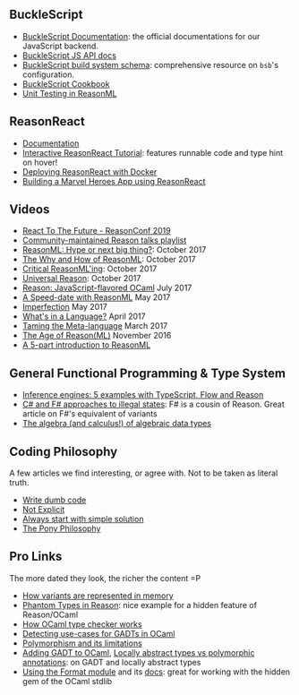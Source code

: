 
## BuckleScript

- [BuckleScript Documentation](https://bucklescript.github.io): the official documentations for our JavaScript backend.
- [BuckleScript JS API docs](http://bucklescript.github.io/bucklescript/api/index.html)
- [BuckleScript build system schema](https://bucklescript.github.io/docs/en/build-overview.html): comprehensive resource on `bsb`'s configuration.
- [BuckleScript Cookbook](https://github.com/glennsl/bucklescript-cookbook)
- [Unit Testing in ReasonML](https://jaketrent.com/post/unit-testing-in-reasonml/)

## ReasonReact

- [Documentation](https://reasonml.github.io/reason-react/)
- [Interactive ReasonReact Tutorial](https://jaredforsyth.com/2017/07/05/a-reason-react-tutorial/): features runnable code and type hint on hover!
- [Deploying ReasonReact with Docker](https://medium.com/@anirudhmurali/how-i-deployed-a-reasonml-react-app-with-docker-29dd2ce6de82)
- [Building a Marvel Heroes App using ReasonReact](https://medium.com/oke-software-poland/reasonml-marvel-tutorial-part-0-e38e1bfe1866)

## Videos

- [React To The Future - ReasonConf 2019](https://www.youtube.com/watch?v=5fG_lyNuEAw)
- [Community-maintained Reason talks playlist](https://www.youtube.com/playlist?list=PLYU6eGtVFu8ZG3yh1FfLrqHBMUXj80wgK)
- [ReasonML: Hype or next big thing?](https://www.youtube.com/watch?v=bqNploxWpjA&t): October 2017
- [The Why and How of ReasonML](https://www.youtube.com/watch?v=j5mlMUzpE5g): October 2017
- [Critical ReasonML'ing](https://www.youtube.com/watch?v=k77aR_JyvEE): October 2017
- [Universal Reason](https://www.youtube.com/watch?v=L0xz-ILKsLE&list=PLYU6eGtVFu8ZG3yh1FfLrqHBMUXj80wgK): October 2017
- [Reason: JavaScript-flavored OCaml](https://www.youtube.com/watch?v=vTb8UU_Yjmk) July 2017
- [A Speed-date with ReasonML](https://www.youtube.com/watch?v=dKYAh8vJiSk) May 2017
- [Imperfection](https://www.youtube.com/watch?v=tCVXp6gFD8o) May 2017
- [What's in a Language?](https://www.youtube.com/watch?v=24S5u_4gx7w) April 2017
- [Taming the Meta-language](https://www.youtube.com/watch?v=_0T5OSSzxms) March 2017
- [The Age of Reason(ML)](https://www.youtube.com/watch?v=8LCmLQ1-YqQ) November 2016
- [A 5-part introduction to ReasonML](https://scrimba.com/playlist/pZ3qcV)

## General Functional Programming & Type System

- [Inference engines: 5 examples with TypeScript, Flow and Reason](https://medium.com/@javierwchavarri/inference-engines-5-examples-with-typescript-flow-and-reason-edef2f4cf2d3)
- [C# and F# approaches to illegal states](http://enterprisecraftsmanship.com/2015/09/28/c-and-f-approaches-to-illegal-states/): F# is a cousin of Reason. Great article on F#'s equivalent of variants
- [The algebra (and calculus!) of algebraic data types](https://codewords.recurse.com/issues/three/algebra-and-calculus-of-algebraic-data-types)

## Coding Philosophy

A few articles we find interesting, or agree with. Not to be taken as literal truth.

- [Write dumb code](https://matthewrocklin.com/blog//work/2018/01/27/write-dumb-code)
- [Not Explicit](https://boats.gitlab.io/blog/post/2017-12-27-things-explicit-is-not/)
- [Always start with simple solution](http://buklijas.info/blog/2018/01/01/always-start-with-simple-solution/)
- [The Pony Philosophy](https://www.ponylang.org/discover/#the-pony-philosophy)

## Pro Links

The more dated they look, the richer the content =P

- [How variants are represented in memory](https://discuss.ocaml.org/t/lwt-core-refactored-and-documented-to-be-contributor-friendly/161/28)
- [Phantom Types in Reason](https://gist.github.com/busypeoples/3a28d039272ec3eb33ca2fc6b32dafc7): nice example for a hidden feature of Reason/OCaml
- [How OCaml type checker works](http://okmij.org/ftp/ML/generalization.html?fref=gc)
- [Detecting use-cases for GADTs in OCaml](http://mads-hartmann.com/ocaml/2015/01/05/gadt-ocaml.html)
- [Polymorphism and its limitations](http://www.polychoron.fr/ocaml-nonmanual/polymorphism.html)
- [Adding GADT to OCaml](http://www.math.nagoya-u.ac.jp/%7Egarrigue/papers/ml2011-show.pdf), [Locally abstract types vs polymorphic annotations](https://groups.google.com/forum/#!topic/ocaml-aggregation-list/-tnouSeSQoY): on GADT and locally abstract types
- [Using the Format module](https://ocaml.org/learn/tutorials/format.html) and its [docs](https://caml.inria.fr/pub/docs/manual-ocaml/libref/Format.html): great for working with the hidden gem of the OCaml stdlib
